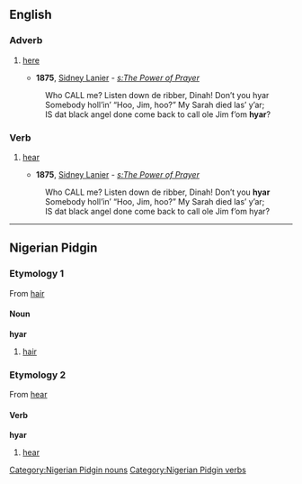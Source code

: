 ==English==

===Adverb===
{{en-adv}}

# {{context|dialectal}} [[here]]
#* '''1875''', [[w:Sidney Lanier|Sidney Lanier]] - ''[[s:The Power of Prayer]]''
#: Who CALL me? Listen down de ribber, Dinah! Don’t you hyar
#: Somebody holl’in’ “Hoo, Jim, hoo?” My Sarah died las’ y’ar;
#: IS dat black angel done come back to call ole Jim f’om '''hyar'''?

===Verb===
{{infl|en|verb}}

# {{context|dialectal}} [[hear]]
#* '''1875''', [[w:Sidney Lanier|Sidney Lanier]] - ''[[s:The Power of Prayer]]''
#: Who CALL me? Listen down de ribber, Dinah! Don’t you '''hyar'''
#: Somebody holl’in’ “Hoo, Jim, hoo?” My Sarah died las’ y’ar;
#: IS dat black angel done come back to call ole Jim f’om hyar?

----

==Nigerian Pidgin==

===Etymology 1===
From {{etyl|en|pcm}} [[hair]]

====Noun====
'''hyar'''

# [[hair]]

===Etymology 2===
From {{etyl|en|pcm}} [[hear]]

====Verb====
'''hyar'''

# [[hear]]

[[Category:Nigerian Pidgin nouns]]
[[Category:Nigerian Pidgin verbs]]